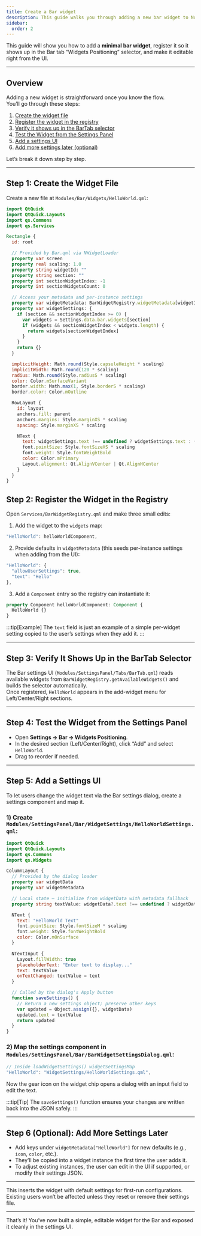 ```yaml
---
title: Create a Bar widget
description: This guide walks you through adding a new bar widget to Noctalia.
sidebar:
  order: 2
---
```


This guide will show you how to add a **minimal bar widget**, register it so it shows up in the Bar tab “Widgets Positioning” selector, and make it editable right from the UI.

---

## Overview

Adding a new widget is straightforward once you know the flow.  
You’ll go through these steps:

1. [Create the widget file](#step-1-create-the-widget-file)  
2. [Register the widget in the registry](#step-2-register-the-widget-in-the-registry)  
3. [Verify it shows up in the BarTab selector](#step-3-verify-it-shows-up-in-the-bartab-selector)  
4. [Test the Widget from the Settings Panel](#step-4-test-the-widget-from-the-settings-panel)  
5. [Add a settings UI](#step-5-add-a-settings-ui)  
6. [Add more settings later (optional)](#step-6-optional-add-more-settings-later)  

Let’s break it down step by step.

---

## Step 1: Create the Widget File

Create a new file at `Modules/Bar/Widgets/HelloWorld.qml`:

```qml
import QtQuick
import QtQuick.Layouts
import qs.Commons
import qs.Services

Rectangle {
  id: root

  // Provided by Bar.qml via NWidgetLoader
  property var screen
  property real scaling: 1.0
  property string widgetId: ""
  property string section: ""
  property int sectionWidgetIndex: -1
  property int sectionWidgetsCount: 0

  // Access your metadata and per-instance settings
  property var widgetMetadata: BarWidgetRegistry.widgetMetadata[widgetId]
  property var widgetSettings: {
    if (section && sectionWidgetIndex >= 0) {
      var widgets = Settings.data.bar.widgets[section]
      if (widgets && sectionWidgetIndex < widgets.length) {
        return widgets[sectionWidgetIndex]
      }
    }
    return {}
  }

  implicitHeight: Math.round(Style.capsuleHeight * scaling)
  implicitWidth: Math.round(120 * scaling)
  radius: Math.round(Style.radiusS * scaling)
  color: Color.mSurfaceVariant
  border.width: Math.max(1, Style.borderS * scaling)
  border.color: Color.mOutline

  RowLayout {
    id: layout
    anchors.fill: parent
    anchors.margins: Style.marginXS * scaling
    spacing: Style.marginXS * scaling

    NText {
      text: widgetSettings.text !== undefined ? widgetSettings.text : (widgetMetadata?.text || "Hello")
      font.pointSize: Style.fontSizeXS * scaling
      font.weight: Style.fontWeightBold
      color: Color.mPrimary
      Layout.alignment: Qt.AlignVCenter | Qt.AlignHCenter
    }
  }
}
```

## Step 2: Register the Widget in the Registry

Open `Services/BarWidgetRegistry.qml` and make three small edits:

1. Add the widget to the `widgets` map:

```qml
"HelloWorld": helloWorldComponent,
```

2. Provide defaults in `widgetMetadata` (this seeds per-instance settings when adding from the UI):

```qml
"HelloWorld": {
  "allowUserSettings": true,
  "text": "Hello"
},
```

3. Add a `Component` entry so the registry can instantiate it:

```qml
property Component helloWorldComponent: Component {
  HelloWorld {}
}
```

:::tip[Example]
The `text` field is just an example of a simple per-widget setting copied to the user’s settings when they add it.
:::

---

## Step 3: Verify It Shows Up in the BarTab Selector

The Bar settings UI (`Modules/SettingsPanel/Tabs/BarTab.qml`) reads available widgets from `BarWidgetRegistry.getAvailableWidgets()` and builds the selector automatically.  
Once registered, `HelloWorld` appears in the add-widget menu for Left/Center/Right sections.

---

## Step 4: Test the Widget from the Settings Panel

- Open **Settings → Bar → Widgets Positioning**.  
- In the desired section (Left/Center/Right), click “Add” and select `HelloWorld`.  
- Drag to reorder if needed.

---

## Step 5: Add a Settings UI

To let users change the widget text via the Bar settings dialog, create a settings component and map it.

### 1) Create `Modules/SettingsPanel/Bar/WidgetSettings/HelloWorldSettings.qml`:

```qml
import QtQuick
import QtQuick.Layouts
import qs.Commons
import qs.Widgets

ColumnLayout {
  // Provided by the dialog loader
  property var widgetData
  property var widgetMetadata

  // Local state – initialize from widgetData with metadata fallback
  property string textValue: widgetData?.text !== undefined ? widgetData.text : (widgetMetadata?.text || "Hello")

  NText {
    text: "HelloWorld Text"
    font.pointSize: Style.fontSizeM * scaling
    font.weight: Style.fontWeightBold
    color: Color.mOnSurface
  }

  NTextInput {
    Layout.fillWidth: true
    placeholderText: "Enter text to display..."
    text: textValue
    onTextChanged: textValue = text
  }

  // Called by the dialog's Apply button
  function saveSettings() {
    // Return a new settings object; preserve other keys
    var updated = Object.assign({}, widgetData)
    updated.text = textValue
    return updated
  }
}
```

### 2) Map the settings component in `Modules/SettingsPanel/Bar/BarWidgetSettingsDialog.qml`:

```qml
// Inside loadWidgetSettings() widgetSettingsMap
"HelloWorld": "WidgetSettings/HelloWorldSettings.qml",
```

Now the gear icon on the widget chip opens a dialog with an input field to edit the text.

:::tip[Tip]
The `saveSettings()` function ensures your changes are written back into the JSON safely.
:::

---

## Step 6 (Optional): Add More Settings Later

- Add keys under `widgetMetadata["HelloWorld"]` for new defaults (e.g., `icon`, `color`, etc.).  
- They’ll be copied into a widget instance the first time the user adds it.  
- To adjust existing instances, the user can edit in the UI if supported, or modify their settings JSON.

---

This inserts the widget with default settings for first-run configurations.  
Existing users won’t be affected unless they reset or remove their settings file.

---

That’s it! You’ve now built a simple, editable widget for the Bar and exposed it cleanly in the settings UI.